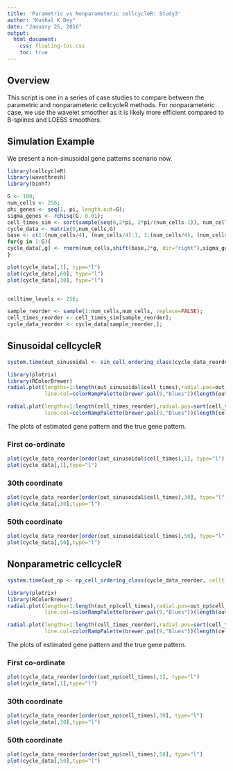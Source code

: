 ```yaml
---
title: 'Parametric vs Nonparameteric cellcycleR: Study3'
author: "Kushal K Dey"
date: "January 25, 2016"
output: 
  html_document:
    css: floating-toc.css
    toc: true
---
```


## Overview

This script is one in a series of case studies to compare between the parametric and nonparameteric cellcycleR methods. For nonparameteric case, we use the wavelet smoother as it is likely more efficient compared to B-splines and LOESS smoothers. 

## Simulation Example

We present a non-sinusoidal gene patterns scenario now. 

```r
library(cellcycleR)
library(wavethresh)
library(binhf)

G <- 100;
num_cells <- 256;
phi_genes <- seq(1, pi, length.out=G);
sigma_genes <- rchisq(G, 0.01);
cell_times_sim <- sort(sample(seq(0,2*pi, 2*pi/(num_cells-1)), num_cells, replace=FALSE));
cycle_data <- matrix(0,num_cells,G)
base <- c(1:(num_cells/4), (num_cells/4):1, 1:(num_cells/4), (num_cells/4):1);
for(g in 1:G){
cycle_data[,g] <- rnorm(num_cells,shift(base,2*g, dir="right"),sigma_genes[g]);
}

plot(cycle_data[,1], type="l")
plot(cycle_data[,60], type="l")
plot(cycle_data[,30], type="l")


celltime_levels <- 256;

sample_reorder <- sample(1:num_cells,num_cells, replace=FALSE);
cell_times_reorder <- cell_times_sim[sample_reorder];
cycle_data_reorder <- cycle_data[sample_reorder,];

```

## Sinusoidal cellcycleR

```r
system.time(out_sinusoidal <- sin_cell_ordering_class(cycle_data_reorder, celltime_levels = 256, num_iter=500))
```

```r
library(plotrix)
library(RColorBrewer)
radial.plot(lengths=1:length(out_sinusoidal$cell_times),radial.pos=out_sinusoidal$cell_times[order(cell_times_reorder)],
            line.col=colorRampPalette(brewer.pal(9,"Blues"))(length(out_sinusoidal$cell_times)), lwd=2)

radial.plot(lengths=1:length(cell_times_reorder),radial.pos=sort(cell_times_reorder),
            line.col=colorRampPalette(brewer.pal(9,"Blues"))(length(cell_times_reorder)), lwd=2)
```

The plots of estimated gene pattern and the true gene pattern.

### First co-ordinate

```r
plot(cycle_data_reorder[order(out_sinusoidal$cell_times),1], type="l")
plot(cycle_data[,1],type="l")
```


### 30th coordinate

```r
plot(cycle_data_reorder[order(out_sinusoidal$cell_times),30], type="l")
plot(cycle_data[,30],type="l")
```

### 50th coordinate

```r
plot(cycle_data_reorder[order(out_sinusoidal$cell_times),50], type="l")
plot(cycle_data[,50],type="l")
```


## Nonparametric cellcycleR

```r
system.time(out_np <- np_cell_ordering_class(cycle_data_reorder, celltime_levels = 256, num_iter=500))
```

```r
library(plotrix)
library(RColorBrewer)
radial.plot(lengths=1:length(out_np$cell_times),radial.pos=out_np$cell_times[order(cell_times_reorder)],
            line.col=colorRampPalette(brewer.pal(9,"Blues"))(length(out_np$cell_times)), lwd=2)

radial.plot(lengths=1:length(cell_times_reorder),radial.pos=sort(cell_times_reorder),
            line.col=colorRampPalette(brewer.pal(9,"Blues"))(length(cell_times_reorder)), lwd=2)
```

The plots of estimated gene pattern and the true gene pattern.

### First co-ordinate

```r
plot(cycle_data_reorder[order(out_np$cell_times),1], type="l")
plot(cycle_data[,1],type="l")
```


### 30th coordinate

```r
plot(cycle_data_reorder[order(out_np$cell_times),30], type="l")
plot(cycle_data[,30],type="l")
```

### 50th coordinate

```r
plot(cycle_data_reorder[order(out_np$cell_times),50], type="l")
plot(cycle_data[,50],type="l")
```
